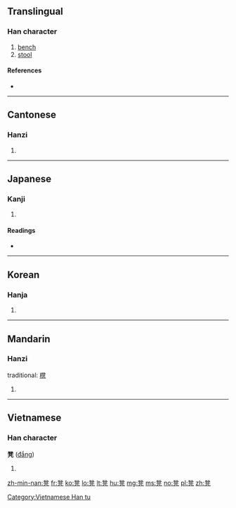 {{also|櫈}}
==Translingual==

===Han character===
{{Han char|rn=16|rad=几|as=12|sn=14|four=12217|canj=NTHN|ids=⿱登几}}

# [[bench]]
# [[stool]]

====References====
* {{Han ref|kx=0134.360|dkj=01797|dj=0300.210|hdz=10278.200|uh=51F3|ud=20979|bh=B9B9|bd=47545}}

----

==Cantonese==

===Hanzi===
{{yue-hanzi|jyut=|y=dang3}}

# {{defn|lang=yue|sort=几12}}

----

==Japanese==

===Kanji===
{{ja-kanji|grade=|rs=几12}}

# {{defn|lang=ja|sort=几12}}

====Readings====
* {{ja-readings|on=[[とう]] (tō)|kun=[[ひざかけ]]のたぐい (hizakake-no tagui)}}

----

==Korean==

===Hanja===
{{ko-hanja|hangeul=등|rv=deung|mr=tŭng}}

# {{defn|lang=ko|sort=几12}}

----

==Mandarin==

===Hanzi===
{{cmn-hanzi|pin=[[dèng]] ([[deng4]])|wg=teng<sup>4</sup>}}
traditional: [[櫈]]

# {{defn|lang=cmn|sort=几12}}

----

==Vietnamese==

===Han character===
'''凳''' ([[đắng]])

# {{defn|lang=vi}}

[[Category:Vietnamese Han tu]]

[[zh-min-nan:凳]]
[[fr:凳]]
[[ko:凳]]
[[lo:凳]]
[[lt:凳]]
[[hu:凳]]
[[mg:凳]]
[[ms:凳]]
[[no:凳]]
[[pl:凳]]
[[zh:凳]]